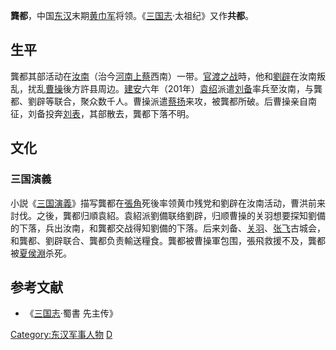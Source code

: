 '''龔都'''，中国[[东汉|东汉]]末期[[黄巾军|黄巾军]]将领。《[[三国志|三国志]]·太祖纪》又作'''共都'''。
==生平==
龔都其部活动在[[汝南|汝南]]（治今[[河南|河南]][[上蔡|上蔡]]西南）一带。[[官渡之战|官渡之战]]時，他和[[刘辟_(东汉)|劉辟]]在汝南叛乱，扰乱[[曹操|曹操]]後方許县周边。[[建安_(东汉)|建安]]六年（201年）[[袁绍|袁绍]]派遣[[刘备|刘备]]率兵至汝南，与龔都、劉辟等联合，聚众数千人。曹操派遣[[蔡扬|蔡扬]]来攻，被龔都所破。后曹操亲自南征，刘备投奔[[刘表|刘表]]，其部散去，龔都下落不明。
==文化==
===三国演義===
小説《[[三国演義|三国演義]]》描写龔都在[[張角|張角]]死後率领黄巾残党和劉辟在汝南活动，曹洪前来討伐。之後，龔都归順袁紹。袁紹派劉備联络劉辟，归顺曹操的关羽想要探知劉備的下落，兵出汝南，和龔都交战得知劉備的下落。后来刘备、[[关羽|关羽]]、[[张飞|张飞]]古城会，和龔都、劉辟联合、龔都负责輸送糧食。龔都被曹操軍包围，張飛救援不及，龔都被[[夏侯淵|夏侯淵]]杀死。

==参考文献==
*《[[三国志|三国志]]·蜀書 先主传》

{{DEFAULTSORT:G}}

[[Category:东汉军事人物|Category:东汉军事人物]]
[[Category:龚姓|D]]